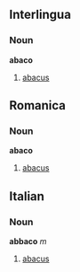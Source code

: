 ==Interlingua==
===Noun===
'''abaco'''

# [[abacus]]

==Romanica==
===Noun===
'''abaco'''

# [[abacus]]

==Italian==
===Noun===
'''abbaco''' ''m''

# [[abacus]]